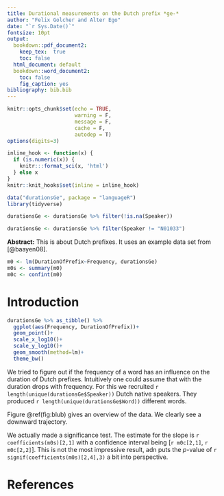 ```yaml
---
title: Durational measurements on the Dutch prefix *ge-*
author: "Felix Golcher and Alter Ego"
date: "`r Sys.Date()`"
fontsize: 10pt
output:
  bookdown::pdf_document2:
    keep_tex:  true
    toc: false
  html_document: default
  bookdown::word_document2:
    toc: false
    fig_caption: yes
bibliography: bib.bib
---
```


```r
knitr::opts_chunk$set(echo = TRUE,
                      warning = F,
                      message = F,
                      cache = F,
                      autodep = T)
options(digits=3)

inline_hook <- function(x) {
  if (is.numeric(x)) {
    knitr:::format_sci(x, 'html')
  } else x
}
knitr::knit_hooks$set(inline = inline_hook)

```

```r
data("durationsGe", package = "languageR")
library(tidyverse)
```

```r
durationsGe <- durationsGe %>% filter(!is.na(Speaker))
```


```r
durationsGe <- durationsGe %>% filter(Speaker != "N01033")
```


**Abstract:** This is about Dutch prefixes. It uses an example data set from [@baayen08].

```r
m0 <- lm(DurationOfPrefix~Frequency, durationsGe)
m0s <- summary(m0)
m0c <- confint(m0)
```

# Introduction

```r
durationsGe %>% as_tibble() %>% 
  ggplot(aes(Frequency, DurationOfPrefix))+
  geom_point()+
  scale_x_log10()+
  scale_y_log10()+
  geom_smooth(method=lm)+
  theme_bw()
```


We tried to figure out if the frequency of a word has an influence on the duration of Dutch prefixes. Intuitively one could assume that with the duration drops with frequency. For this we recruited `r length(unique(durationsGe$Speaker))` Dutch native speakers. They produced `r length(unique(durationsGe$Word))` different words.

Figure \@ref(fig:blub) gives an overview of the data. We clearly see a downward trajectory.

We actually made a significance test. The estimate for the slope is `r coefficients(m0s)[2,1]` with a confidence interval being [`r m0c[2,1]`, `r m0c[2,2]`]. This is not the most impressive result, adn puts the $p$-value of `r signif(coefficients(m0s)[2,4],3)` a bit into perspective.

# References